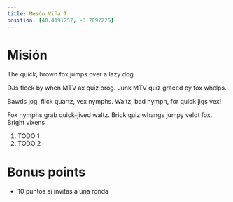 ```yaml
---
title: Mesón Viña T
position: [40.4191257, -3.7092225]
---
```


# Misión

The quick, brown fox jumps over a lazy dog.

DJs flock by when MTV ax quiz prog. Junk MTV quiz graced by fox whelps.

Bawds jog, flick quartz, vex nymphs. Waltz, bad nymph, for quick jigs vex!

Fox nymphs grab quick-jived waltz. Brick quiz whangs jumpy veldt fox. Bright vixens

1. TODO 1
2. TODO 2

# Bonus points

- 10 puntos si invitas a una ronda
